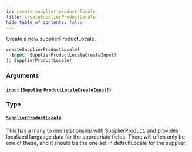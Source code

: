 ```yaml
---
id: create-supplier-product-locale
title: createSupplierProductLocale
hide_table_of_contents: false
---
```



Create a new supplierProductLocale.

```graphql
createSupplierProductLocale(
  input: SupplierProductLocaleCreateInput!
): SupplierProductLocale!
```


### Arguments

#### [`input`](#) ([`SupplierProductLocaleCreateInput!`](/supply/api/graphql-admin/reference/inputs/supplier-product-locale-create-input))




### Type

#### [`SupplierProductLocale`](/supply/api/graphql-admin/reference/objects/supplier-product-locale)

This has a many to one relationship with SupplierProduct, and provides localized language data for the appropriate fields.
There will often only be one of these, and it should be the one set in defaultLocale for the supplier.




